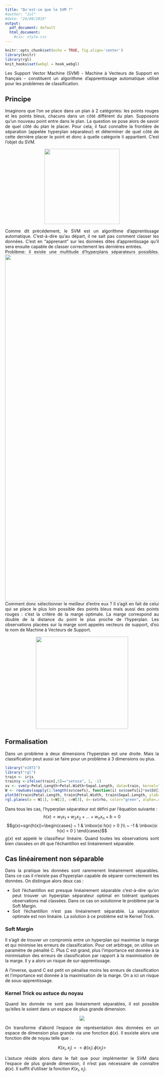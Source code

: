 ```yaml
---
title: "Qu'est-ce que le SVM ?"
#author: "Jul"
#date: "24/09/2019"
output:
  pdf_document: default
  html_document: 
    #css: style.css
---
```

<style>
body {text-align: justify} </style>

```r
knitr::opts_chunk$set(echo = TRUE, fig.align='center')
library(knitr)
library(rgl)
knit_hooks$set(webgl = hook_webgl)
```

Les Support Vector Machine (SVM) - Machine à Vecteurs de Support en français - constituent un algorithme d’apprentissage automatique utilisé pour les problèmes de classification. 

## Principe
Imaginons que l’on se place dans un plan à 2 catégories: les points rouges et les points bleus, chacuns dans un côté différent du plan. Supposons qu'un nouveau point entre dans le plan. La question se pose alors de savoir de quel côté du plan le placer. Pour cela, il faut connaître la frontière de séparation (appelée hyperplan séparateur) et déterminer de quel côté de cette dernière placer le point et donc à quelle catégorie il appartient. C'est l'objet du SVM.

<center>![](images/image1.png){width=6.5cm}</center>

Comme dit précédement, le SVM est un algorithme d'apprentissage automatique. C'est-à-dire qu'au départ, il ne sait pas comment classer les données. C'est en "apprenant" sur les données dites d'apprentissage qu'il sera ensuite capable de classer correctement les dernières entrées.  
Problème: il existe une multitude d'hyperplans séparateurs possibles.
![](images/image2.png){width=30cm}
Comment donc sélectionner le meilleur d'entre eux ? Il s'agit en fait de celui qui se place le plus loin possible des points bleus mais aussi des points rouges : c’est la critère de la marge optimale. La marge correspond au double de la distance du point le plus proche de l’hyperplan. Les observations placées sur la marge sont appelés vecteurs de support, d'où le nom de Machine à Vecteurs de Support.

<center>![](images/image3.jpg){width=8cm}</center>

## Formalisation
Dans un problème à deux dimensions l'hyperplan est une droite. Mais la classification peut aussi se faire pour un problème à 3 dimensions ou plus.

```r
library("e1071")
library("rgl")
train <- iris
train$y <-ifelse(train[,5]=="setosa", 1, -1)
sv <- svm(y~Petal.Length+Petal.Width+Sepal.Length, data=train, kernel="linear", scale=FALSE, type="C-classification")
W <- rowSums(sapply(1:length(sv$coefs), function(i) sv$coefs[i]*sv$SV[i,]))
plot3d(train$Petal.Length, train$Petal.Width, train$Sepal.Length, ylab="", xlab="", zlab="", col= ifelse(train$y==-1,"red","blue"), size = 2, type='s', alpha = .6, sub="Un exemple dans un espace a 3 dimensions")
rgl.planes(a = W[1], b=W[2], c=W[3], d=-sv$rho, color="green", alpha=.4)
```


Dans tous les cas, l'hyperplan séparateur est défini par l'équation suivante :
$$h(x)=w_1x_1+w_2x_2+\ldots+w_nx_n+b =0 $$
$$g(x)=sgn(h(x))=\begin{cases} ~  1 & \mbox{si h(x) > 0 }\\ ~ -1 & \mbox{si h(x) < 0 } \end{cases}$$
$g(x)$ est appelé le classifieur linéaire. Quand toutes les observations sont bien classées on dit que l'échantillon est linéairement séparable.

## Cas linéairement non séparable
Dans la pratique les données sont raremenent linéairement séparables. Dans ce cas il n’existe pas d’hyperplan capable de séparer correctement les données. On distingue alors deux cas :  

* Soit l'échantillon est presque linéairement séparable c'est-à-dire qu'on peut trouver un hyperplan séparateur optimal en tolérant quelques observations mal classées. Dans ce cas on solutionne le problème par la Soft Margin.
* Soit l'échantillon n'est pas linéairement séparable. La séparation optimale est non linéaire. La solution à ce problème est le Kernel Trick.

### Soft Margin
Il s'agit de trouver un compromis entre un hyperplan qui maximise la marge et qui minimise les erreurs de classification. Pour cet arbitrage, on utilise un paramètre de pénalité C. Plus C est grand, plus l'importance est donnée à la minimisation des erreurs de classification par rapport à la maximisation de la marge. Il y a alors un risque de sur-apprentissage.  

A l'inverse, quand C est petit on pénalise moins les erreurs de classification et l'importance est donnée à la maximisation de la marge. On a ici un risque de sous-apprentissage.


### Kernel Trick ou astuce du noyau
Quand les donnée ne sont pas linéairement séparables, il est possible qu'elles le soient dans un espace de plus grande dimension. 

<center>![](images/image4.png){width=15m}</center>

On transforme d'abord l'espace de représentation des données en un espace de dimension plus grande via une fonction $\phi(x)$. Il esxiste alors une fonction dite de noyau telle que : .

$$K(x_i,x_j)=<\phi(x_i).\phi(x_j)>$$

L'astuce réside alors dans le fait que pour implémenter le SVM dans l'espace de plus grande dimension, il n'est pas nécessaire de connaître $\phi(x)$. Il suffit d'utiliser la fonction $K(x_i,x_j)$. 

